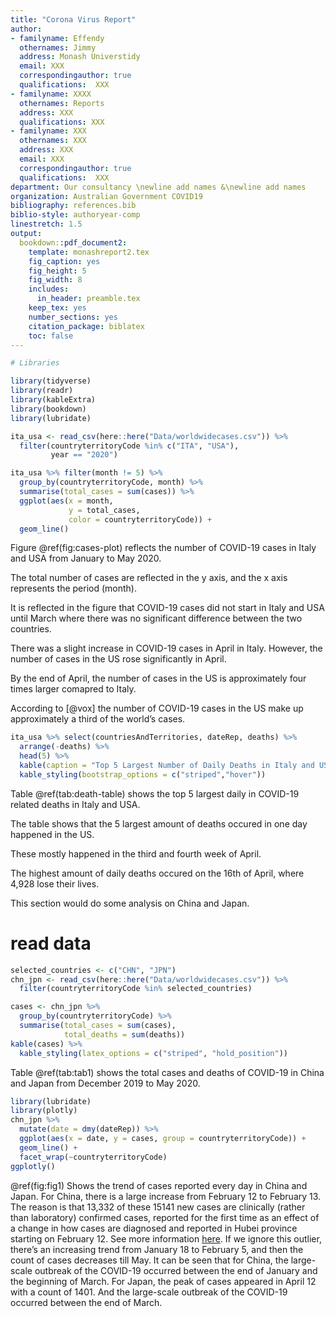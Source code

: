 ```yaml
---
title: "Corona Virus Report"
author:
- familyname: Effendy
  othernames: Jimmy
  address: Monash Universtidy
  email: XXX
  correspondingauthor: true
  qualifications:  XXX
- familyname: XXXX
  othernames: Reports
  address: XXX
  qualifications: XXX
- familyname: XXX
  othernames: XXX
  address: XXX
  email: XXX
  correspondingauthor: true
  qualifications:  XXX
department: Our consultancy \newline add names &\newline add names
organization: Australian Government COVID19
bibliography: references.bib
biblio-style: authoryear-comp
linestretch: 1.5
output:
  bookdown::pdf_document2:
    template: monashreport2.tex
    fig_caption: yes
    fig_height: 5
    fig_width: 8
    includes:
      in_header: preamble.tex
    keep_tex: yes
    number_sections: yes
    citation_package: biblatex
    toc: false
---
```


```r
# Libraries

library(tidyverse)
library(readr)
library(kableExtra)
library(bookdown)
library(lubridate)
```



\section*{Country Italy and USA}

```r
ita_usa <- read_csv(here::here("Data/worldwidecases.csv")) %>% 
  filter(countryterritoryCode %in% c("ITA", "USA"),
         year == "2020")
```

```r
ita_usa %>% filter(month != 5) %>% 
  group_by(countryterritoryCode, month) %>% 
  summarise(total_cases = sum(cases)) %>% 
  ggplot(aes(x = month,
             y = total_cases,
             color = countryterritoryCode)) +
  geom_line()
```

Figure \@ref(fig:cases-plot) reflects the number of COVID-19 cases in Italy and USA from January to May 2020.

The total number of cases are reflected in the y axis, and the x axis represents the period (month).

It is reflected in the figure that COVID-19 cases did not start in Italy and USA until March where there was no significant difference between the two countries.

There was a slight increase in COVID-19 cases in April in Italy. However, the number of cases in the US rose significantly in April.

By the end of April, the number of cases in the US is approximately four times larger comapred to Italy.

According to [@vox] the number of COVID-19 cases in the US make up approximately a third of the world's cases.


```r
ita_usa %>% select(countriesAndTerritories, dateRep, deaths) %>% 
  arrange(-deaths) %>% 
  head(5) %>% 
  kable(caption = "Top 5 Largest Number of Daily Deaths in Italy and USA") %>% 
  kable_styling(bootstrap_options = c("striped","hover"))
```

Table \@ref(tab:death-table) shows the top 5 largest daily in COVID-19 related deaths in Italy and USA.

The table shows that the 5 largest amount of deaths occured in one day happened in the US.

These mostly happened in the third and fourth week of April.

The highest amount of daily deaths occured on the 16th of April, where 4,928 lose their lives.

\section*{Country XX2 and YY2}
This section would do some analysis on China and Japan.

# read data

```r
selected_countries <- c("CHN", "JPN")
chn_jpn <- read_csv(here::here("Data/worldwidecases.csv")) %>% 
  filter(countryterritoryCode %in% selected_countries)
```

```r
cases <- chn_jpn %>% 
  group_by(countryterritoryCode) %>% 
  summarise(total_cases = sum(cases), 
            total_deaths = sum(deaths))
kable(cases) %>% 
  kable_styling(latex_options = c("striped", "hold_position"))
```

Table \@ref(tab:tab1) shows the total cases and deaths of COVID-19 in China and Japan from December 2019 to May 2020.

```r
library(lubridate)
library(plotly)
chn_jpn %>% 
  mutate(date = dmy(dateRep)) %>% 
  ggplot(aes(x = date, y = cases, group = countryterritoryCode)) + 
  geom_line() + 
  facet_wrap(~countryterritoryCode) 
ggplotly()

```


\@ref(fig:fig1) Shows the trend of cases reported every day in China and Japan. 
For China, there is a large increase from February 12 to February 13. The reason is that 13,332 of these 15141 new cases are clinically (rather than laboratory) confirmed cases, reported for the first time as an effect of a change in how cases are diagnosed and reported in Hubei province starting on February 12. See more information [here](https://www.worldometers.info/coronavirus/how-to-interpret-feb-12-case-surge/). If we ignore this outlier, there's an increasing trend from January 18 to February 5, and then the count of cases decreases till May. It can be seen that for China, the large-scale outbreak of the COVID-19 occurred between the end of January and the beginning of March.
For Japan, the peak of cases appeared in April 12 with a count of 1401. And the large-scale outbreak of the COVID-19 occurred between the end of March.


\section*{Country XX3 and YY3}



